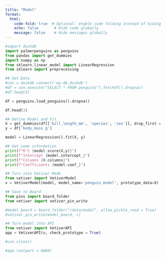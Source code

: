 ```yaml
---
title: "Model"
format:
  html:
    code-fold: true  # Optional: enable code folding instead of hiding
    echo: false       # Hide code globally
    message: false    # Hide messages globally
---
```


```python
#import duckdb
import palmerpenguins as penguins
from pandas import get_dummies
import numpy as np
from sklearn.linear_model import LinearRegression
from sklearn import preprocessing
```

```python
## Get Data
#con = duckdb.connect('my-db.duckdb')
#df = con.execute("SELECT * FROM penguins").fetchdf().dropna()
#df.head(3)

df = penguins.load_penguins().dropna()

df.head(3)
```

```python

## Define Model and Fit
X = get_dummies(df[['bill_length_mm', 'species', 'sex']], drop_first = True)
y = df['body_mass_g']

model = LinearRegression().fit(X, y)
```

```python

## Get some information
print(f"R^2 {model.score(X,y)}")
print(f"Intercept {model.intercept_}")
print(f"Columns {X.columns}")
print(f"Coefficients {model.coef_}")
```

```python

## Turn into Vetiver Mode
from vetiver import VetiverModel
v = VetiverModel(model, model_name='penguin_model', prototype_data=X)
```

```python

## Save to Board
from pins import board_folder
from vetiver import vetiver_pin_write

#model_board = board_folder("/data/model", allow_pickle_read = True)
#vetiver_pin_write(model_board, v)
```

```python

## Turn model into API
from vetiver import VetiverAPI
app = VetiverAPI(v, check_prototype = True)
```

```python
#con.close()
```

```python
#app.run(port = 8080)
```
